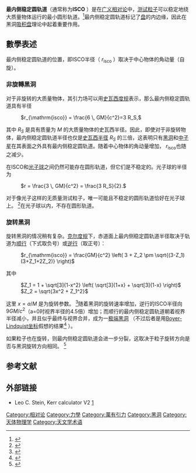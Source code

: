 {{Lead too long|time=2021-01-01T07:52:36+00:00}}
'''最内侧稳定圆轨道'''（通常称为'''ISCO''' ）是在[[广义相对论|广义相对论]]中，[[测试粒子|测试粒子]]可以稳定地绕大质量物体运行的最小圆形轨道。<ref>{{Cite book|last=Misner|first=Charles|last2=Thorne|first2=Kip S.|last3=Wheeler|first3=John|authorlink=Kip Thorne|authorlink2=Charles W. Misner|authorlink3=John Archibald Wheeler|title=Gravitation|publisher=[[W._H._Freeman_and_Company|W. H. Freeman and Company]]|date=1973|isbn=0-7167-0344-0|ref=harv}}</ref>最内侧稳定圆轨道标记了[[吸积盘|盘]]的内边缘，因此在黑洞[[吸积盘|吸积盘]]理论中起着重要作用。

== 數學表述 ==
最内侧稳定圆轨道的位置，即ISCO半径（ <math>r_{\mathrm{isco}}</math> ）取决于中心物体的角动量（自旋）。

=== 非旋轉黑洞 ===
对于非旋转的大质量物体，其引力场可以用[[史瓦西度規|史瓦西度规]]表示，那么最内侧稳定圆轨道具有半径

: <math>r_{\mathrm{isco}} = \frac{6 \, GM}{c^2}=3 R_S, </math>

其中 <math> R_S</math> 是具有质量为 <math> M </math> 的大质量物体的史瓦西半径。因此，即使对于非旋转物体，最内侧稳定圆轨道半径也仅是[[史瓦西半徑|史瓦西半径]] <math> R_S </math> 的三倍，这表明只有[[黑洞|黑洞]]和[[中子星|中子星]]在其表面之外具有最内侧稳定圆轨道。随着中心物体的角动量增加， <math>r_{\mathrm{isco}}</math>也随之减少。

在ISCO和[[光子球|光子球]]之间仍然可能存在圆形轨道，但它们是不稳定的。光子球的半径为

: <math>r = \frac{3 \, GM}{c^2} = \frac{3 R_S}{2}.</math>

对于像光子这样的无质量测试粒子，唯一可能且不稳定的圆形轨道恰好在光子球上。 <ref>{{Cite web|title=Lecture Notes on General Relativity: The Schwarzschild Solution and Black Holes|url=https://ned.ipac.caltech.edu/level5/March01/Carroll3/Carroll7.html|accessdate=2017-04-11|author=Carroll|date=December 1997|first=Sean M.|authorlink=Sean M. Carroll|archive-date=2018-03-22|archive-url=https://web.archive.org/web/20180322034302/https://ned.ipac.caltech.edu/level5/March01/Carroll3/Carroll7.html|dead-url=no}}</ref>在光子球以内，不存在圆形轨道。

=== 旋转黑洞 ===
旋转黑洞的情况稍有复杂。[[克爾度規|克尔度规]]下，赤道面上最内侧稳定圆轨道半径取决于轨道为[[順行和逆行|顺行]]（下式取负号）或[[順行和逆行|逆行]]（取正号）：

: <math>r_{\mathrm{isco}} = \frac{GM}{c^2} \left( 3 + Z_2 \pm \sqrt{(3-Z_1)(3+Z_1+2Z_2)} \right) </math>

其中

: <math>Z_1 = 1 + \sqrt[3]{1-x^2} \left( \sqrt[3]{1+x} + \sqrt[3]{1-x} \right) </math>
: <math>Z_2 = \sqrt{3x^2 + Z_1^2} </math>

这里 <math>x=a/M</math> 是为旋转参数。 <ref>{{Cite journal|title=Rotating black holes: locally nonrotating frames, energy extraction, and scalar synchrotron radiation|url=http://adsabs.harvard.edu/cgi-bin/nph-data_query?bibcode=1972ApJ...178..347B&link_type=ARTICLE|last=Bardeen|first=James M.|last2=Press|first2=William H.|authorlink2=William H. Press|date=1972|journal=The Astrophysical Journal|issue=|doi=10.1086/151796|volume=178|pages=347–370|bibcode=1972ApJ...178..347B|last3=Teukolsky|first3=Saul A.|authorlink3=Saul Teukolsky|access-date=2020-12-06|archive-date=2019-12-12|archive-url=https://web.archive.org/web/20191212201558/http://articles.adsabs.harvard.edu/pdf/1972ApJ...178..347B|dead-url=no}}</ref>随着黑洞的旋转速率增加，逆行的ISCO半径向 <math>9GM/c^2</math>（a=0时视界半径的4.5倍）增加；而顺行的最内侧稳定圆轨道朝着视界半径减小，并且似乎最终与视界合并，成为一[[極值黑洞|极端黑洞]]<!-- 注意该词（Extremal black hole）并未有标准中文译名 -->（不过后者是用[[博耶-林德奎斯特坐标|Boyer-Lindquist坐标]]假想的结果<ref>{{Cite web|title=Lecture XXVII: Kerr black holes: II. Precession, circular orbits, and stability|url=http://www.tapir.caltech.edu/~chirata/ph236/2011-12/lec27.pdf|accessdate=5 March 2018|author=Hirata|date=December 2011|first=Christopher M.|publisher=Caltech|archive-date=2019-02-14|archive-url=https://web.archive.org/web/20190214164338/http://www.tapir.caltech.edu/~chirata/ph236/2011-12/lec27.pdf|dead-url=no}}</ref> ）。

如果粒子也在旋转，则最内侧稳定圆轨道会进一步分裂，这取决于粒子旋转方向是否与黑洞旋转方向相同。 <ref>{{Cite journal|title=Innermost stable circular orbits of spinning test particles in Schwarzschild and Kerr space-times|url=https://www.researchgate.net/publication/274094374|last=Jefremov|first=Paul I|last2=Tsupko|first2=Oleg Yu|date=15 June 2015|journal=Physical Review D|doi=10.1103/PhysRevD.91.124030|volume=91|pages=124030|arxiv=1503.07060|bibcode=2015PhRvD..91l4030J|last3=Bisnovatyi-Kogan|first3=Gennady S|number=12}}</ref>

== 参考文献 ==
<references responsive="" />
== 外部链接 ==

* Leo C. Stein, Kerr calculator V2 [https://duetosymmetry.com/tool/kerr-calculator-v2/] {{Wayback|url=https://duetosymmetry.com/tool/kerr-calculator-v2/ |date=20210216173309 }}
[[Category:相对论|Category:相对论]]
[[Category:力學|Category:力學]]
[[Category:萬有引力|Category:萬有引力]]
[[Category:黑洞|Category:黑洞]]
[[Category:天体物理学|Category:天体物理学]]
[[Category:天文学术语|Category:天文学术语]]